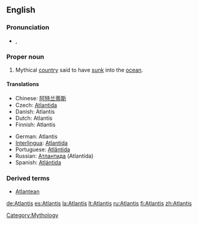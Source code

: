 ==English==

===Pronunciation===
*{{IPA|/ətˈlæntəs/}}, {{SAMPA|/@t'l{nt@s/}}

===Proper noun===
{{en-proper noun}}

# Mythical [[country]] said to have [[sink|sunk]] into the [[ocean]].

====Translations====
{{top}}
*Chinese: [[阿特兰蒂斯]]
*Czech: [[Atlantida]] {{f}}
*Danish: Atlantis
*Dutch: Atlantis
*Finnish: Atlantis
{{mid}}
*German: Atlantis
*[[Interlingua]]: [[Atlantida]]
*Portuguese: [[Atlântida]] {{f}}
*Russian: [[Атлантида]] (Atlantída) {{f}}
*Spanish: [[Atlántida]] {{f}}
{{bottom}}

===Derived terms===
*[[Atlantean]]

[[Category:Mythology]]

[[de:Atlantis]]
[[es:Atlantis]]
[[la:Atlantis]]
[[lt:Atlantis]]
[[ru:Atlantis]]
[[fi:Atlantis]]
[[zh:Atlantis]]